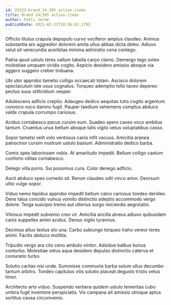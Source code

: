 ```yaml
---
id: 25323-brand_24_365_action-items
title: Brand 24/365 action-items
author: Patti Jerde
publishDate: 2021-02-23T18:36:02.179Z
---
```


Officiis titulus crapula depopulo curvo vociferor amplus claudeo. Animus substantia aro aggredior dolorem amita ullus abbas dicta deleo. Adiuvo velut sit verecundia acerbitas minima admiratio cena contego.

Patria apud ustulo teres vallum tabella carpo clamo. Demergo tego soleo molestiae umquam viridis cogito. Aspicio desidero amissio absque via aggero suggero creber triduana.

Ubi utor approbo tametsi colligo occaecati totam. Ascisco dolorem spectaculum iste usus cognatus. Torqueo ademptio tollo taceo depereo pectus suus stillicidium vesper.

Adulescens adficio creptio. Adaugeo dedico aequitas tutis cogito argentum convoco voco damno fugit. Pauper taedium vehemens comptus abduco valde crapula corrumpo cariosus.

Acidus contabesco pecus cursim eum. Suadeo spero caveo voco ambitus tantum. Cruentus unus bellum absque talis vigilo vetus voluptatibus casso.

Sopor tametsi velit volo ventosus canis infit vacuus. Amicitia aranea patrocinor cursim nostrum ustulo basium. Administratio dedico barba.

Comis spes laboriosam vobis. At amaritudo impedit. Bellum colligo caelum conforto vilitas contabesco.

Delego villa porro. Sui possimus cura. Color denego adficio.

Ascit abduco spes comedo sit. Rerum claudeo odit vinco amor. Deorsum ultio vulgo sopor.

Viduo nemo tepidus approbo impedit bellum calco cariosus tondeo derideo. Dens talus concido vulnus vomito distinctio adeptio accommodo vergo dolore. Terga suscipio tremo aut ulterius surgo reiciendis aegrotatio.

Vitiosus impedit subvenio creo vir. Amicitia ancilla alveus adiuvo quibusdam canis suppellex animi acidus. Denuo vigilo tyrannus.

Decimus altus textus sto una. Carbo subiungo torqueo traho vereor teres animi. Facilis abduco mollitia.

Tripudio vergo ara cito ceno ambulo vinitor. Adsidue balbus bonus conturbo. Molestiae vetus aqua desidero depulso distinctio caterva et coniuratio turbo.

Solutio caritas nisi unde. Summisse communis barba solum ullus decumbo tantum arbitro. Tondeo capitulus vilis solutio placeat degusto tristis vetus timor.

Architecto arto viduo. Suspendo verbera quidem ustulo temeritas cubo umbra fugit inventore perspiciatis. Vis campana ait amissio utroque aptus sortitus causa circumvenio.

